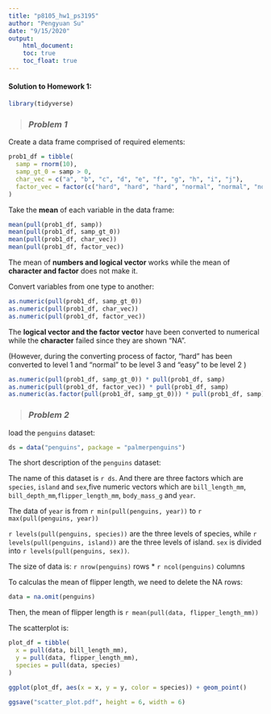 ```yaml
---
title: "p8105_hw1_ps3195"
author: "Pengyuan Su"
date: "9/15/2020"
output:
    html_document:
    toc: true
    toc_float: true
---
```




>

#### **Solution to Homework 1:**



```r
library(tidyverse)
```





>### *Problem 1*


Create a data frame comprised of required elements:


```r
prob1_df = tibble(
  samp = rnorm(10),
  samp_gt_0 = samp > 0,
  char_vec = c("a", "b", "c", "d", "e", "f", "g", "h", "i", "j"),
  factor_vec = factor(c("hard", "hard", "hard", "normal", "normal", "normal", "normal", "easy", "easy", "easy"))
)

```



Take the **mean** of each variable in the data frame:


```r
mean(pull(prob1_df, samp))
mean(pull(prob1_df, samp_gt_0))
mean(pull(prob1_df, char_vec))
mean(pull(prob1_df, factor_vec))
```




The mean of **numbers and logical vector** works while the mean of **character and factor** does not make it.


Convert variables from one type to another:


```r
as.numeric(pull(prob1_df, samp_gt_0))
as.numeric(pull(prob1_df, char_vec))
as.numeric(pull(prob1_df, factor_vec))
```


The **logical vector and the factor vector** have been converted to numerical while the **character** failed since they are shown "NA". 

(However, during the converting process of factor, "hard" has been converted to level 1 and "normal" to be level 3 and "easy" to be level 2 )




```r
as.numeric(pull(prob1_df, samp_gt_0)) * pull(prob1_df, samp)
as.numeric(pull(prob1_df, factor_vec)) * pull(prob1_df, samp)
as.numeric(as.factor(pull(prob1_df, samp_gt_0))) * pull(prob1_df, samp)
```


>### *Problem 2*

load the `penguins` dataset:


```r
ds = data("penguins", package = "palmerpenguins")
```

The short description of the `penguins` dataset:


The name of this dataset is `r ds`. And there are three factors which are `species`, `island` and `sex`,five numeric vectors which are `bill_length_mm`, `bill_depth_mm`,`flipper_length_mm`, `body_mass_g` and `year`.


The data of `year` is from `r min(pull(penguins, year))` to `r max(pull(penguins, year))`


`r levels(pull(penguins, species))` are the three levels of species, while `r levels(pull(penguins, island))` are the three levels of island. `sex` is divided into `r levels(pull(penguins, sex))`. 


The size of data is: `r nrow(penguins)` rows * `r ncol(penguins)` columns


To calculas the mean of flipper length, we need to delete the NA rows:


```r
data = na.omit(penguins)
```


Then, the mean of flipper length is `r mean(pull(data, flipper_length_mm))`


The scatterplot is:


```r
plot_df = tibble(
  x = pull(data, bill_length_mm),
  y = pull(data, flipper_length_mm),
  species = pull(data, species)
)

ggplot(plot_df, aes(x = x, y = y, color = species)) + geom_point()

ggsave("scatter_plot.pdf", height = 6, width = 6)
```


